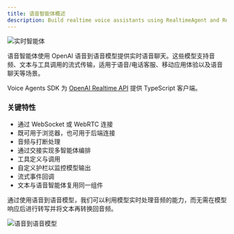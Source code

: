 ```yaml
---
title: 语音智能体概述
description: Build realtime voice assistants using RealtimeAgent and RealtimeSession
---
```



![实时智能体](https://cdn.openai.com/API/docs/images/diagram-speech-to-speech.png)

语音智能体使用 OpenAI 语音到语音模型提供实时语音聊天。这些模型支持音频、文本与工具调用的流式传输，适用于语音/电话客服、移动应用体验以及语音聊天等场景。

Voice Agents SDK 为 [OpenAI Realtime API](https://platform.openai.com/docs/guides/realtime) 提供 TypeScript 客户端。

<LinkCard
  title="快速开始"
  href="/openai-agents-js/zh/guides/voice-agents/quickstart"
  description="使用 OpenAI Agents SDK 在几分钟内构建您的第一个实时语音助手。"
/>

### 关键特性

- 通过 WebSocket 或 WebRTC 连接
- 既可用于浏览器，也可用于后端连接
- 音频与打断处理
- 通过交接实现多智能体编排
- 工具定义与调用
- 自定义护栏以监控模型输出
- 流式事件回调
- 文本与语音智能体复用同一组件

通过使用语音到语音模型，我们可以利用模型实时处理音频的能力，而无需在模型响应后进行转写并将文本再转换回音频。

![语音到语音模型](https://cdn.openai.com/API/docs/images/diagram-chained-agent.png)
